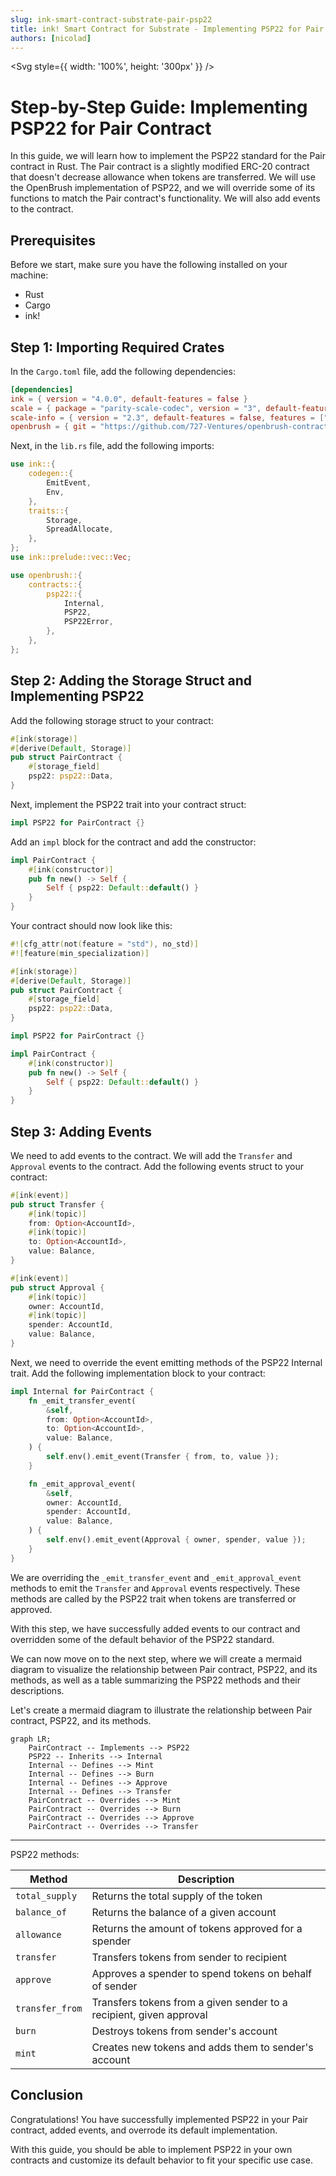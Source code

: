 ```yaml
---
slug: ink-smart-contract-substrate-pair-psp22
title: ink! Smart Contract for Substrate - Implementing PSP22 for Pair
authors: [nicolad]
---
```



<Svg style={{ width: '100%', height: '300px' }} />

# Step-by-Step Guide: Implementing PSP22 for Pair Contract

In this guide, we will learn how to implement the PSP22 standard for the Pair contract in Rust. The Pair contract is a slightly modified ERC-20 contract that doesn't decrease allowance when tokens are transferred. We will use the OpenBrush implementation of PSP22, and we will override some of its functions to match the Pair contract's functionality. We will also add events to the contract.

## Prerequisites

Before we start, make sure you have the following installed on your machine:

- Rust
- Cargo
- ink!

## Step 1: Importing Required Crates

In the `Cargo.toml` file, add the following dependencies:

```toml
[dependencies]
ink = { version = "4.0.0", default-features = false }
scale = { package = "parity-scale-codec", version = "3", default-features = false, features = ["derive"] }
scale-info = { version = "2.3", default-features = false, features = ["derive"], optional = true }
openbrush = { git = "https://github.com/727-Ventures/openbrush-contracts", version = "3.0.0", default-features = false, features = ["psp22"] }
```

Next, in the `lib.rs` file, add the following imports:

```rust
use ink::{
    codegen::{
        EmitEvent,
        Env,
    },
    traits::{
        Storage,
        SpreadAllocate,
    },
};
use ink::prelude::vec::Vec;

use openbrush::{
    contracts::{
        psp22::{
            Internal,
            PSP22,
            PSP22Error,
        },
    },
};
```

## Step 2: Adding the Storage Struct and Implementing PSP22

Add the following storage struct to your contract:

```rust
#[ink(storage)]
#[derive(Default, Storage)]
pub struct PairContract {
    #[storage_field]
    psp22: psp22::Data,
}
```

Next, implement the PSP22 trait into your contract struct:

```rust
impl PSP22 for PairContract {}
```

Add an `impl` block for the contract and add the constructor:

```rust
impl PairContract {
    #[ink(constructor)]
    pub fn new() -> Self {
        Self { psp22: Default::default() }
    }
}
```

Your contract should now look like this:

```rust
#![cfg_attr(not(feature = "std"), no_std)]
#![feature(min_specialization)]

#[ink(storage)]
#[derive(Default, Storage)]
pub struct PairContract {
    #[storage_field]
    psp22: psp22::Data,
}

impl PSP22 for PairContract {}

impl PairContract {
    #[ink(constructor)]
    pub fn new() -> Self {
        Self { psp22: Default::default() }
    }
}
```

## Step 3: Adding Events

We need to add events to the contract. We will add the `Transfer` and `Approval` events to the contract. Add the following events struct to your contract:

```rust
#[ink(event)]
pub struct Transfer {
    #[ink(topic)]
    from: Option<AccountId>,
    #[ink(topic)]
    to: Option<AccountId>,
    value: Balance,
}

#[ink(event)]
pub struct Approval {
    #[ink(topic)]
    owner: AccountId,
    #[ink(topic)]
    spender: AccountId,
    value: Balance,
}
```

Next, we need to override the event emitting methods of the PSP22 Internal trait. Add the following implementation block to your contract:

```rust
impl Internal for PairContract {
    fn _emit_transfer_event(
        &self,
        from: Option<AccountId>,
        to: Option<AccountId>,
        value: Balance,
    ) {
        self.env().emit_event(Transfer { from, to, value });
    }

    fn _emit_approval_event(
        &self,
        owner: AccountId,
        spender: AccountId,
        value: Balance,
    ) {
        self.env().emit_event(Approval { owner, spender, value });
    }
}
```

We are overriding the `_emit_transfer_event` and `_emit_approval_event` methods to emit the `Transfer` and `Approval` events respectively. These methods are called by the PSP22 trait when tokens are transferred or approved.

With this step, we have successfully added events to our contract and overridden some of the default behavior of the PSP22 standard.

We can now move on to the next step, where we will create a mermaid diagram to visualize the relationship between Pair contract, PSP22, and its methods, as well as a table summarizing the PSP22 methods and their descriptions.

Let's create a mermaid diagram to illustrate the relationship between Pair contract, PSP22, and its methods.

```mermaid
graph LR;
    PairContract -- Implements --> PSP22
    PSP22 -- Inherits --> Internal
    Internal -- Defines --> Mint
    Internal -- Defines --> Burn
    Internal -- Defines --> Approve
    Internal -- Defines --> Transfer
    PairContract -- Overrides --> Mint
    PairContract -- Overrides --> Burn
    PairContract -- Overrides --> Approve
    PairContract -- Overrides --> Transfer
```

---

PSP22 methods:

| Method          | Description                                                         |
| --------------- | ------------------------------------------------------------------- |
| `total_supply`  | Returns the total supply of the token                               |
| `balance_of`    | Returns the balance of a given account                              |
| `allowance`     | Returns the amount of tokens approved for a spender                 |
| `transfer`      | Transfers tokens from sender to recipient                           |
| `approve`       | Approves a spender to spend tokens on behalf of sender              |
| `transfer_from` | Transfers tokens from a given sender to a recipient, given approval |
| `burn`          | Destroys tokens from sender's account                               |
| `mint`          | Creates new tokens and adds them to sender's account                |

## Conclusion

Congratulations! You have successfully implemented PSP22 in your Pair contract, added events, and overrode its default implementation.

With this guide, you should be able to implement PSP22 in your own contracts and customize its default behavior to fit your specific use case.
